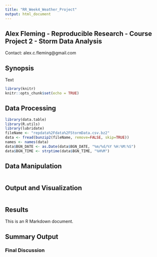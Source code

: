 ```yaml
---
title: "RR_Week4_Weather_Project"
output: html_document
---
```

## Alex Fleming - Reproducible Research - Course Project 2 - Storm Data Analysis
Contact: alex.c.fleming@gmail.com

## Synopsis
Text

```r
library(knitr)
knitr::opts_chunk$set(echo = TRUE)
```

## Data Processing
```r
library(data.table)
library(R.utils)
library(lubridate)
fileName <- "repdata%2Fdata%2FStormData.csv.bz2"
data <- fread(bunzip2(fileName, remove=FALSE, skip=TRUE))
names <- names(data)
data$BGN_DATE <- as.Date(data$BGN_DATE, "%m/%d/%Y %H:%M:%S")
data$BGN_TIME <- strptime(data$BGN_TIME, "%H%M")

```

## Data Manipulation

```r

```

## Output and Visualization

```r

```

## Results

This is an R Markdown document. 

## Summary Output

### Final Discussion

